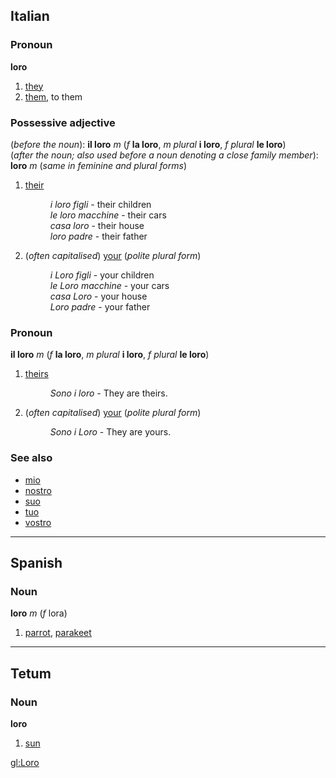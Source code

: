 ==Italian==
===Pronoun===
'''loro'''

#[[they]]
#[[them]], to them

===Possessive adjective===
(''before the noun''): '''il loro''' ''m'' (''f'' '''la loro''', ''m plural'' '''i loro''', ''f plural'' '''le loro''')<br>
(''after the noun; also used before a noun denoting a close family member''): '''loro''' ''m'' (''same in feminine and plural forms'')

#[[their]]
#:''i loro figli'' - their children<!--masculine plural example before noun-->
#:''le loro macchine'' - their cars<!--feminine plural example before noun-->
#:''casa loro'' - their house<!--feminine singular example after noun-->
#:''loro padre'' - their father<!--masculine singular example before close family member-->
#(''often capitalised'') [[your]] (''polite plural form'')
#:''i Loro figli'' - your children<!--masculine plural example before noun-->
#:''le Loro macchine'' - your cars<!--feminine plural example before noun-->
#:''casa Loro'' - your house<!--feminine singular example after noun-->
#:''Loro padre'' - your father<!--masculine singular example before close family member-->

===Pronoun===
'''il loro''' ''m'' (''f'' '''la loro''', ''m plural'' '''i loro''', ''f plural'' '''le loro''')

#[[theirs]]
#:''Sono i loro'' - They are theirs.
#(''often capitalised'') [[your]] (''polite plural form'')
#:''Sono i Loro'' - They are yours.

===See also===
*[[mio]]
*[[nostro]]
*[[suo]]
*[[tuo]]
*[[vostro]]

----

==Spanish==
===Noun===
'''loro''' ''m'' (''f'' lora)

# [[parrot]], [[parakeet]]

----

==Tetum==
===Noun===
'''loro'''
# [[sun]]

[[gl:Loro]]